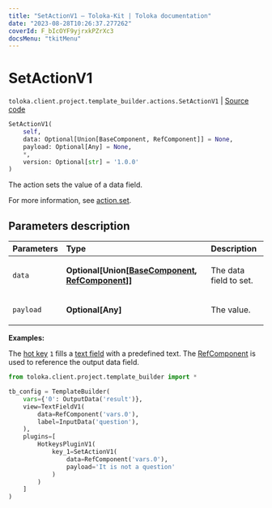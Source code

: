 ```yaml
---
title: "SetActionV1 — Toloka-Kit | Toloka documentation"
date: "2023-08-28T10:26:37.277262"
coverId: F_bIcOYF9yjrxkPZrXc3
docsMenu: "tkitMenu"
---
```


# SetActionV1

`toloka.client.project.template_builder.actions.SetActionV1` | [Source code](https://github.com/Toloka/toloka-kit/blob/v1.2.1/src/client/project/template_builder/actions.py#L146)

```python
SetActionV1(
    self,
    data: Optional[Union[BaseComponent, RefComponent]] = None,
    payload: Optional[Any] = None,
    *,
    version: Optional[str] = '1.0.0'
)
```

The action sets the value of a data field.

For more information, see [action.set](/docs/template-builder/reference/action.set).

## Parameters description

| Parameters | Type | Description |
| :----------| :----| :-----------|
`data`|**Optional\[Union\[[BaseComponent](/docs/toloka-kit/reference/toloka.client.project.template_builder.base.BaseComponent), [RefComponent](/docs/toloka-kit/reference/toloka.client.project.template_builder.base.RefComponent)\]\]**|<p>The data field to set.</p>
`payload`|**Optional\[Any\]**|<p>The value.</p>

**Examples:**

The [hot key](/docs/toloka-kit/reference/toloka.client.project.template_builder.plugins.HotkeysPluginV1) `1`
fills a [text field](/docs/toloka-kit/reference/toloka.client.project.template_builder.fields.TextFieldV1) with a predefined text.
The [RefComponent](/docs/toloka-kit/reference/toloka.client.project.template_builder.base.RefComponent) is used to reference the output data field.

```python
from toloka.client.project.template_builder import *

tb_config = TemplateBuilder(
    vars={'0': OutputData('result')},
    view=TextFieldV1(
        data=RefComponent('vars.0'),
        label=InputData('question'),
    ),
    plugins=[
        HotkeysPluginV1(
            key_1=SetActionV1(
                data=RefComponent('vars.0'),
                payload='It is not a question'
            )
        )
    ]
)
```
